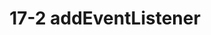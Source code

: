 ---
title: 17-2 addEventListener
youtubeId: DEVKbMgyfOE
duration: 303
thumbnail: https://i.ytimg.com/vi/DEVKbMgyfOE/hqdefault.jpg?sqp=-oaymwEjCNACELwBSFryq4qpAxUIARUAAAAAGAElAADIQj0AgKJDeAE=&rs=AOn4CLA4xxXM1KpgKnkfuTv5FjYj8O-9tA
slug: 17-2-addeventlistener
uslug: 17-2-addeventlistener
---